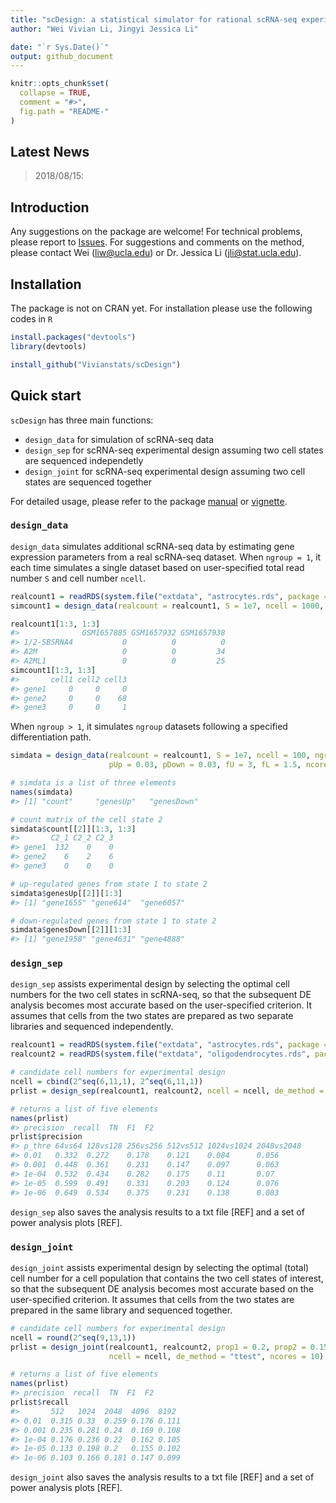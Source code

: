 ```yaml
---
title: "scDesign: a statistical simulator for rational scRNA-seq experimental design"
author: "Wei Vivian Li, Jingyi Jessica Li"

date: "`r Sys.Date()`"
output: github_document
---
```


<!-- README.md is generated from README.Rmd. Please edit that file -->

```r
knitr::opts_chunk$set(
  collapse = TRUE,
  comment = "#>",
  fig.path = "README-"
)
```

## Latest News

> 2018/08/15:


## Introduction


Any suggestions on the package are welcome! For technical problems, please report to [Issues](https://github.com/Vivianstats/scImpute/issues). For suggestions and comments on the method, please contact Wei (<liw@ucla.edu>) or Dr. Jessica Li (<jli@stat.ucla.edu>). 

## Installation
The package is not on CRAN yet. For installation please use the following codes in `R`
```r
install.packages("devtools")
library(devtools)

install_github("Vivianstats/scDesign")
```

## Quick start

`scDesign` has three main functions:

- `design_data` for simulation of scRNA-seq data
- `design_sep` for scRNA-seq experimental design assuming two cell states are sequenced independetly
- `design_joint` for scRNA-seq experimental design assuming two cell states are sequenced together

For detailed usage, please refer to the package [manual](https://github.com/Vivianstats/scImpute/blob/master/inst/docs/) or [vignette](https://github.com/Vivianstats/scImpute/blob/master/vignettes/scImpute-vignette.Rmd).


### `design_data`

`design_data` simulates additional scRNA-seq data by estimating gene expression parameters from a real scRNA-seq dataset. When `ngroup = 1`, it each time simulates a single dataset based on user-specified total read number `S` and cell number `ncell`.
```r
realcount1 = readRDS(system.file("extdata", "astrocytes.rds", package = "scDesign"))
simcount1 = design_data(realcount = realcount1, S = 1e7, ncell = 1000, ngroup = 1, ncores = 1)

realcount1[1:3, 1:3]
#>              GSM1657885 GSM1657932 GSM1657938
#> 1/2-SBSRNA4           0          0          0
#> A2M                   0          0         34
#> A2ML1                 0          0         25
simcount1[1:3, 1:3]
#>       cell1 cell2 cell3
#> gene1     0     0     0
#> gene2     0     0    68
#> gene3     0     0     1
```

When `ngroup > 1`, it simulates `ngroup` datasets following a specified differentiation path. 
```r
simdata = design_data(realcount = realcount1, S = 1e7, ncell = 100, ngroup = 3, 
                      pUp = 0.03, pDown = 0.03, fU = 3, fL = 1.5, ncores = 1)

# simdata is a list of three elements
names(simdata) 
#> [1] "count"     "genesUp"   "genesDown"

# count matrix of the cell state 2
simdata$count[[2]][1:3, 1:3] 
#>       C2_1 C2_2 C2_3
#> gene1  132    0    0
#> gene2    6    2    6
#> gene3    0    0    0

# up-regulated genes from state 1 to state 2
simdata$genesUp[[2]][1:3] 
#> [1] "gene1655" "gene614"  "gene6057"

# down-regulated genes from state 1 to state 2
simdata$genesDown[[2]][1:3] 
#> [1] "gene1958" "gene4631" "gene4888"
```


### `design_sep`

`design_sep` assists experimental design by selecting the optimal cell numbers for the two cell states in scRNA-seq, so that the subsequent DE analysis becomes most accurate based on the user-specified criterion. It assumes that cells from the two states are prepared as two separate libraries and sequenced independently. 

```r
realcount1 = readRDS(system.file("extdata", "astrocytes.rds", package = "scDesign"))
realcount2 = readRDS(system.file("extdata", "oligodendrocytes.rds", package = "scDesign"))

# candidate cell numbers for experimental design
ncell = cbind(2^seq(6,11,1), 2^seq(6,11,1))
prlist = design_sep(realcount1, realcount2, ncell = ncell, de_method = "ttest", ncores = 10)

# returns a list of five elements
names(prlist)
#> precision  recall  TN  F1  F2
prlist$precision
#> p_thre 64vs64 128vs128 256vs256 512vs512 1024vs1024 2048vs2048
#> 0.01   0.332  0.272    0.178    0.121    0.084      0.056
#> 0.001  0.448  0.361    0.231    0.147    0.097      0.063
#> 1e-04  0.532  0.434    0.282    0.175    0.11       0.07
#> 1e-05  0.599  0.491    0.331    0.203    0.124      0.076
#> 1e-06  0.649  0.534    0.375    0.231    0.138      0.083
```
`design_sep` also saves the analysis results to a txt file [REF] and a set of power analysis plots [REF].



### `design_joint`

`design_joint` assists experimental design by selecting the optimal (total) cell number for a cell population that contains the two cell states of interest, so that the subsequent DE analysis becomes most accurate based on the user-specified criterion. It assumes that cells from the two states are prepared in the same library and sequenced together. 

```r
# candidate cell numbers for experimental design
ncell = round(2^seq(9,13,1))
prlist = design_joint(realcount1, realcount2, prop1 = 0.2, prop2 = 0.15,
                      ncell = ncell, de_method = "ttest", ncores = 10)

# returns a list of five elements
names(prlist)
#> precision  recall  TN  F1  F2
prlist$recall
#>       512   1024  2048  4096  8192
#> 0.01  0.315 0.33  0.259 0.176 0.111
#> 0.001 0.235 0.281 0.24  0.169 0.108
#> 1e-04 0.176 0.236 0.22  0.162 0.105
#> 1e-05 0.133 0.198 0.2   0.155 0.102
#> 1e-06 0.103 0.166 0.181 0.147 0.099
```
`design_joint` also saves the analysis results to a txt file [REF] and a set of power analysis plots [REF].
